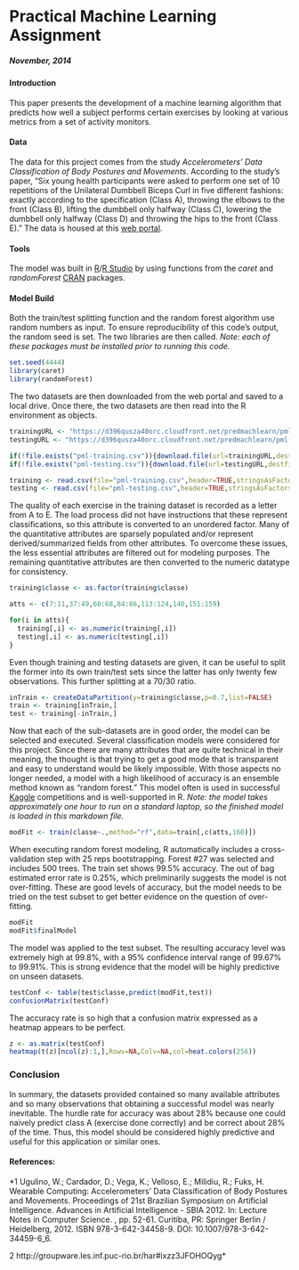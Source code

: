 # Practical Machine Learning Assignment
##### *November, 2014*


#### Introduction
This paper presents the development of a machine learning algorithm that predicts how well a subject performs certain exercises by looking at various metrics from a set of activity monitors.



####  Data
The data for this project comes from the study *Accelerometers' Data Classification of Body Postures and Movements*. According to the study's paper, "Six young health participants were asked to perform one set of 10 repetitions of the Unilateral Dumbbell Biceps Curl in five different fashions: exactly according to the specification (Class A), throwing the elbows to the front (Class B), lifting the dumbbell only halfway (Class C), lowering the dumbbell only halfway (Class D) and throwing the hips to the front (Class E)." The data is housed at this [web portal](http://groupware.les.inf.puc-rio.br/har; 2014-11-14).



#### Tools
The model was built in [R](http://www.r-project.org/)/[R Studio](http://www.rstudio.com/) by using functions from the *caret* and *randomForest* [CRAN](http://cran.r-project.org/) packages.



#### Model Build
Both the train/test splitting function and the random forest algorithm use random numbers as input. To ensure reproducibility of this code's output, the random seed is set. The two libraries are then called.
*Note:  each of these packages must be installed prior to running this code.*

```r
set.seed(4444)
library(caret)
library(randomForest)
```



The two datasets are then downloaded from the web portal and saved to a local drive. Once there, the two datasets are then read into the R environment as objects.

```r
trainingURL <- "https://d396qusza40orc.cloudfront.net/predmachlearn/pml-training.csv"
testingURL <- "https://d396qusza40orc.cloudfront.net/predmachlearn/pml-testing.csv"

if(!file.exists("pml-training.csv")){download.file(url=trainingURL,destfile="pml-training.csv")}
if(!file.exists("pml-testing.csv")){download.file(url=testingURL,destfile="pml-testing.csv")}

training <- read.csv(file="pml-training.csv",header=TRUE,stringsAsFactors=FALSE)
testing <- read.csv(file="pml-testing.csv",header=TRUE,stringsAsFactors=FALSE)
```



The quality of each exercise in the training dataset is recorded as a letter from A to E. The load process did not have instructions that these represent classifications, so this attribute is converted to an unordered factor. Many of the quantitative attributes are sparsely populated and/or represent derived/summarized fields from other attributes. To overcome these issues, the less essential attributes are filtered out for modeling purposes. The remaining quantitative attributes are then converted to the numeric datatype for consistency.


```r
training$classe <- as.factor(training$classe)

atts <- c(7:11,37:49,60:68,84:86,113:124,140,151:159)

for(i in atts){
  training[,i] <- as.numeric(training[,i])
  testing[,i] <- as.numeric(testing[,i])
}
```




Even though training and testing datasets are given, it can be useful to split the former into its own train/test sets since the latter has only twenty few observations. This further splitting at a 70/30 ratio.

```r
inTrain <- createDataPartition(y=training$classe,p=0.7,list=FALSE)
train <- training[inTrain,]
test <- training[-inTrain,]
```




Now that each of the sub-datasets are in good order, the model can be selected and executed. Several classification models were considered for this project. Since there are many attributes that are quite technical in their meaning, the thought is that trying to get a good mode that is transparent and easy to understand would be likely impossible. With those aspects no longer needed, a model with a high likelihood of accuracy is an ensemble method known as "random forest." This model often is used in successful [Kaggle](https://www.kaggle.com/) competitions and is well-supported in R.
*Note:  the model takes approximately one hour to run on a standard laptop, so the finished model is loaded in this markdown file.*

```r
modFit <- train(classe~.,method="rf",data=train[,c(atts,160)])
```



When executing random forest modeling, R automatically includes a cross-validation step with 25 reps bootstrapping. Forest #27 was selected and includes 500 trees. The train set shows 99.5% accuracy. The out of bag estimated error rate is 0.25%, which preliminarily suggests the model is not over-fitting. These are good levels of accuracy, but the model needs to be tried on the test subset to get better evidence on the question of over-fitting.

```r
modFit
modFit$finalModel
```




The model was applied to the test subset. The resulting accuracy level was extremely high at 99.8%, with a 95% confidence interval range of 99.67% to 99.91%. This is strong evidence that the model will be highly predictive on unseen datasets.

```r
testConf <- table(test$classe,predict(modFit,test))
confusionMatrix(testConf)
```



The accuracy rate is so high that a confusion matrix expressed as a heatmap appears to be perfect.

```r
z <- as.matrix(testConf)
heatmap(t(z)[ncol(z):1,],Rowv=NA,Colv=NA,col=heat.colors(256))
```



### Conclusion
In summary, the datasets provided contained so many available attributes and so many observations that obtaining a successful model was nearly inevitable. The hurdle rate for accuracy was about 28% because one could naively predict class A (exercise done correctly) and be correct about 28% of the time. Thus, this model should be considered highly predictive and useful for this application or similar ones.



#### References:
*1 Ugulino, W.; Cardador, D.; Vega, K.; Velloso, E.; Milidiu, R.; Fuks, H. Wearable Computing: Accelerometers' Data Classification of Body Postures and Movements. Proceedings of 21st Brazilian Symposium on Artificial Intelligence. Advances in Artificial Intelligence - SBIA 2012. In: Lecture Notes in Computer Science. , pp. 52-61. Curitiba, PR: Springer Berlin / Heidelberg, 2012. ISBN 978-3-642-34458-9. DOI: 10.1007/978-3-642-34459-6_6. 

2 http://groupware.les.inf.puc-rio.br/har#ixzz3JFOHOQyg*
